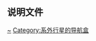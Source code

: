{{Navbox
| name  = HD 47186
| title = [[HD 47186]]系统
|listclass = hlist
| state = {{{state|<noinclude>uncollapsed</noinclude>}}}
| style = width:50%
| group1 = 恒星
| list1 =
* [[HD 47186]]
| group2 = 行星
| list2 =
* [[HD 47186 b]]
* [[HD 47186 c]]
}}<noinclude>

==说明文件==
{{Universe navboxes}}[[Category:HD和HDE天體|~]]
[[Category:系外行星的导航盒]]
</noinclude>